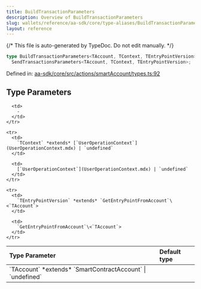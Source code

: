 ```yaml
---
title: BuildTransactionParameters
description: Overview of BuildTransactionParameters
slug: wallets/reference/aa-sdk/core/type-aliases/BuildTransactionParameters
layout: reference
---
```


{/* This file is auto-generated by TypeDoc. Do not edit manually. */}

```ts
type BuildTransactionParameters<TAccount, TContext, TEntryPointVersion> =
  SendTransactionsParameters<TAccount, TContext, TEntryPointVersion>;
```

Defined in: [aa-sdk/core/src/actions/smartAccount/types.ts:92](https://github.com/alchemyplatform/aa-sdk/blob/ad165355d980f9a16dd388088895bfc851df8656/aa-sdk/core/src/actions/smartAccount/types.ts#L92)

## Type Parameters

<table>
  <thead>
    <tr>
      <th align="left">Type Parameter</th>
      <th align="left">Default type</th>
    </tr>
  </thead>

  <tbody>
    <tr>
      <td>
        `TAccount` *extends* `SmartContractAccount` | `undefined`
      </td>

      <td>
        ‐
      </td>
    </tr>

    <tr>
      <td>
        `TContext` *extends* [`UserOperationContext`](UserOperationContext.mdx) | `undefined`
      </td>

      <td>
        [`UserOperationContext`](UserOperationContext.mdx) | `undefined`
      </td>
    </tr>

    <tr>
      <td>
        `TEntryPointVersion` *extends* `GetEntryPointFromAccount`\<`TAccount`>
      </td>

      <td>
        `GetEntryPointFromAccount`\<`TAccount`>
      </td>
    </tr>

  </tbody>
</table>
